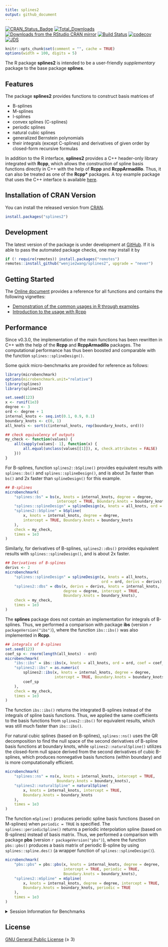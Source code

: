```yaml
---
title: splines2
output: github_document
---
```


[![CRAN_Status_Badge][r-pkg-badge]][cran-url]
[![Total_Downloads][cranlog-total]][cran-url]
[![Downloads from the RStudio CRAN mirror][cranlog-badge]][cran-url]
[![Build Status][gha-icon]][gha-url]
[![codecov][codecov-main]][codecov]
[![JDS][jds-badge]](https://doi.org/10.6339/21-JDS1020)


```r
knitr::opts_chunk$set(comment = "", cache = TRUE)
options(width = 100, digits = 5)
```

The R package **splines2** is intended to be a user-friendly *supplementary*
package to the base package **splines**.

## Features

The package **splines2** provides functions to construct basis matrices of

- B-splines
- M-splines
- I-splines
- convex splines (C-splines)
- periodic splines
- natural cubic splines
- generalized Bernstein polynomials
- their integrals (except C-splines) and derivatives of given order by
  closed-form recursive formulas

In addition to the R interface, **splines2** provides a C++ header-only library
integrated with **Rcpp**, which allows the construction of spline basis
functions directly in C++ with the help of **Rcpp** and **RcppArmadillo**.
Thus, it can also be treated as one of the **Rcpp\*** packages.  A toy example
package that uses the C++ interface is available [here][example-pkg].


## Installation of CRAN Version

You can install the released version from [CRAN][cran-url].

```R
install.packages("splines2")
```

## Development

The latest version of the package is under development at [GitHub][github-url].
If it is able to pass the automated package checks, one may install it by

```R
if (! require(remotes)) install.packages("remotes")
remotes::install_github("wenjie2wang/splines2", upgrade = "never")
```

## Getting Started

The [Online document][pkgdown-url] provides a reference for all functions and
contains the following vignettes:

- [Demonstration of the common usages in R through examples][pkg-demo].
- [Introduction to the usage with Rcpp][pkg-wi-rcpp]

## Performance

Since v0.3.0, the implementation of the main functions has been rewritten in C++
with the help of the **Rcpp** and **RcppArmadillo** packages. The computational
performance has thus been boosted and comparable with the function
`splines::splineDesign()`.

Some quick micro-benchmarks are provided for reference as follows:

```r
library(microbenchmark)
options(microbenchmark.unit="relative")
library(splines)
library(splines2)

set.seed(123)
x <- runif(1e3)
degree <- 3
ord <- degree + 1
internal_knots <- seq.int(0.1, 0.9, 0.1)
boundary_knots <- c(0, 1)
all_knots <- sort(c(internal_knots, rep(boundary_knots, ord)))

## check equivalency of outputs
my_check <- function(values) {
    all(sapply(values[- 1], function(x) {
        all.equal(unclass(values[[1]]), x, check.attributes = FALSE)
    }))
}
```

For B-splines, function `splines2::bSpline()` provides equivalent results with
`splines::bs()` and `splines::splineDesign()`, and is about 3x faster than
`bs()` and 2x faster than `splineDesign()` for this example.

```r
## B-splines
microbenchmark(
    "splines::bs" = bs(x, knots = internal_knots, degree = degree,
                       intercept = TRUE, Boundary.knots = boundary_knots),
    "splines::splineDesign" = splineDesign(x, knots = all_knots, ord = ord),
    "splines2::bSpline" = bSpline(
        x, knots = internal_knots, degree = degree,
        intercept = TRUE, Boundary.knots = boundary_knots
    ),
    check = my_check,
    times = 1e3
)
```

Similarly, for derivatives of B-splines, `splines2::dbs()` provides equivalent
results with `splines::splineDesign()`, and is about 2x faster.

```r
## Derivatives of B-splines
derivs <- 2
microbenchmark(
    "splines::splineDesign" = splineDesign(x, knots = all_knots,
                                           ord = ord, derivs = derivs),
    "splines2::dbs" = dbs(x, derivs = derivs, knots = internal_knots,
                          degree = degree, intercept = TRUE,
                          Boundary.knots = boundary_knots),
    check = my_check,
    times = 1e3
)
```

The **splines** package does not contain an implementation for integrals of
B-splines.  Thus, we performed a comparison with package **ibs** (version `r
packageVersion("ibs")`), where the function `ibs::ibs()` was also implemented in
**Rcpp**.

```r
## integrals of B-splines
set.seed(123)
coef_sp <- rnorm(length(all_knots) - ord)
microbenchmark(
    "ibs::ibs" = ibs::ibs(x, knots = all_knots, ord = ord, coef = coef_sp),
    "splines2::ibs" = as.numeric(
        splines2::ibs(x, knots = internal_knots, degree = degree,
                      intercept = TRUE, Boundary.knots = boundary_knots) %*%
        coef_sp
    ),
    check = my_check,
    times = 1e3
)
```

The function `ibs::ibs()` returns the integrated B-splines instead of the
integrals of spline basis functions.  Thus, we applied the same coefficients to
the basis functions from `splines2::ibs()` for equivalent results, which was
still much faster than `ibs::ibs()`.


For natural cubic splines (based on B-splines), `splines::ns()` uses the QR
decomposition to find the null space of the second derivatives of B-spline basis
functions at boundary knots, while `splines2::naturalSpline()` utilizes the
closed-form null space derived from the second derivatives of cubic B-splines,
which produces nonnegative basis functions (within boundary) and is more
computationally efficient.

```r
microbenchmark(
    "splines::ns" = ns(x, knots = internal_knots, intercept = TRUE,
                       Boundary.knots = boundary_knots),
    "splines2::naturalSpline" = naturalSpline(
        x, knots = internal_knots, intercept = TRUE,
        Boundary.knots = boundary_knots
    ),
    times = 1e3
)
```

The function `mSpline()` produces periodic spline basis functions (based on
M-splines) when `periodic = TRUE` is specified.  The `splines::periodicSpline()`
returns a periodic interpolation spline (based on B-splines) instead of basis
matrix.  Thus, we performed a comparison with package **pbs** (version `r
packageVersion("pbs")`), where the function `pbs::pbs()` produces a basis matrix
of periodic B-spline by using `splines::spline.des()` (a wrapper function of
`splines::splineDesign()`).

```r
microbenchmark(
    "pbs::pbs" = pbs::pbs(x, knots = internal_knots, degree = degree,
                          intercept = TRUE, periodic = TRUE,
                          Boundary.knots = boundary_knots),
    "splines2::mSpline" = mSpline(
        x, knots = internal_knots, degree = degree, intercept = TRUE,
        Boundary.knots = boundary_knots, periodic = TRUE
    ),
    times = 1e3
)
```

<details><summary>Session Information for Benchmarks</summary>
```r
sessionInfo()
```
</details>


## License

[GNU General Public License][gpl] (≥ 3)

[r-pkg-badge]: https://www.r-pkg.org/badges/version/splines2
[cranlog-badge]: https://cranlogs.r-pkg.org/badges/splines2
[cranlog-total]: https://cranlogs.r-pkg.org/badges/grand-total/splines2
[cran-url]: https://CRAN.R-project.org/package=splines2
[gha-icon]: https://github.com/wenjie2wang/splines2/workflows/R-CMD-check/badge.svg
[gha-url]: https://github.com/wenjie2wang/splines2/actions
[github-url]: https://github.com/wenjie2wang/splines2
[pkgdown-url]: https://wwenjie.org/splines2
[example-pkg]: https://github.com/wenjie2wang/example-pkg-Rcpp-splines2
[pkg-demo]: https://wwenjie.org/splines2/articles/splines2-intro
[pkg-wi-rcpp]: https://wwenjie.org/splines2/articles/splines2-wi-rcpp
[codecov]: https://app.codecov.io/gh/wenjie2wang/splines2
[codecov-main]: https://codecov.io/gh/wenjie2wang/splines2/branch/main/graph/badge.svg
[jds-badge]: https://img.shields.io/badge/JDS-10.6339%2F21--JDS1020-brightgreen
[gpl]: https://www.gnu.org/licenses/

